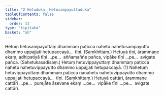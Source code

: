 ```yaml
---
title: "2 Hetuduka, Hetusampayuttaduka"
tableOfContents: false
sidebar:
  order: 13
type: "tipitaka"
basket: "ab"
---
```



<DynamicBreadcrumb />

<Division number="5">

<Paragraph number="16">
Hetuṃ hetusampayuttaṃ dhammaṃ paṭicca nahetu nahetusampayutto dhammo uppajjati hetupaccayā…  tīṇi. (Saṃkhittaṃ.)
</Paragraph>

<Paragraph number="17">
Hetuyā tīṇi, ārammaṇe ekaṃ, adhipatiyā tīṇi …pe…  aññamaññe pañca, vipāke tīṇi …pe…  avigate pañca. (Sahetukasadisaṃ.)
</Paragraph>

<Paragraph number="18">
Hetuṃ hetuvippayuttaṃ dhammaṃ paṭicca nahetu nahetuvippayutto dhammo uppajjati hetupaccayā. (1)
</Paragraph>

<Paragraph number="19">
Nahetuṃ hetuvippayuttaṃ dhammaṃ paṭicca nanahetu nahetuvippayutto dhammo uppajjati hetupaccayā…  tīṇi. (Saṃkhittaṃ.)
</Paragraph>

<Paragraph number="20">
Hetuyā cattāri, ārammaṇe cattāri …pe…  purejāte āsevane ekaṃ …pe…  vipāke tīṇi …pe…  avigate cattāri.
</Paragraph>
</Division>